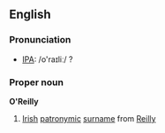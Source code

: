 == English ==
=== Pronunciation ===
*[[IPA]]: /o'raɪliː/ ?
===Proper noun===
'''O'Reilly'''
# [[Irish]] [[patronymic]] [[surname]] from [[Reilly]]